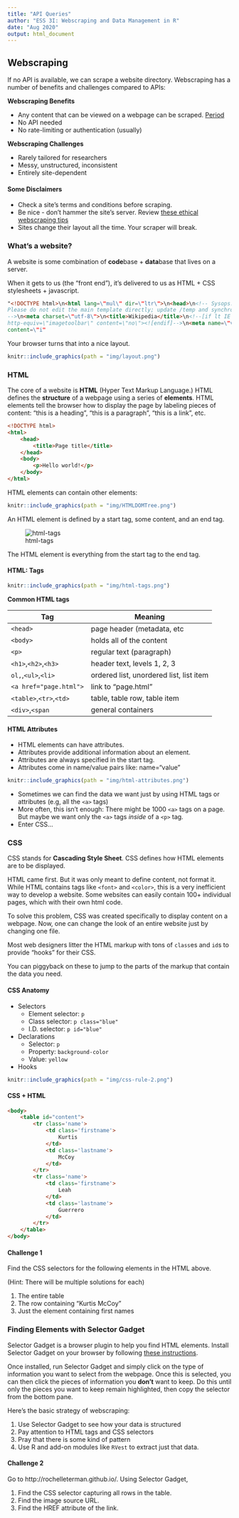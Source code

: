 ```yaml
---
title: "API Queries"
author: "ESS 3I: Webscraping and Data Management in R"
date: "Aug 2020"
output: html_document
---
```


## Webscraping

If no API is available, we can scrape a website directory. Webscraping has a number of benefits and challenges compared to APIs:

__Webscraping Benefits__

* Any content that can be viewed on a webpage can be scraped. [Period](https://blog.hartleybrody.com/web-scraping/)
* No API needed
* No rate-limiting or authentication (usually)

__Webscraping Challenges__

* Rarely tailored for researchers
* Messy, unstructured, inconsistent
* Entirely site-dependent

#### Some Disclaimers 

* Check a site's terms and conditions before scraping.
* Be nice - don't hammer the site's server. Review [these ethical webscraping tips](https://towardsdatascience.com/ethics-in-web-scraping-b96b18136f01)
* Sites change their layout all the time. Your scraper will break.
 
### What's a website?

A website is some combination of **code**base + **data**base that lives on a server. 

When it gets to us (the "front end"), it's delivered to us as HTML + CSS stylesheets + javascript.

```html
"<!DOCTYPE html>\n<html lang=\"mul\" dir=\"ltr\">\n<head>\n<!-- Sysops: 
Please do not edit the main template directly; update /temp and synchronise. 
-->\n<meta charset=\"utf-8\">\n<title>Wikipedia</title>\n<!--[if lt IE 7]><meta
http-equiv=\"imagetoolbar\" content=\"no\"><![endif]-->\n<meta name=\"viewport\"
content=\"i"
```

Your browser turns that into a nice layout.

```r
knitr::include_graphics(path = "img/layout.png")
```


### HTML

The core of a website is __HTML__ (Hyper Text Markup Language.) HTML defines the **structure** of a webpage using a series of **elements**. HTML elements tell the browser how to display the page by labeling pieces of content: "this is a heading", "this is a paragraph", "this is a link", etc.

```html
<!DOCTYPE html>
<html>
	<head>
		<title>Page title</title>
	</head>
 	<body>
 		<p>Hello world!</p>
 	</body>
</html>
```

HTML elements can contain other elements:

```r
knitr::include_graphics(path = "img/HTMLDOMTree.png")
```

An HTML element is defined by a start tag, some content, and an end tag.

![html-tags](img/html-tags.png)

The HTML element is everything from the start tag to the end tag.


#### HTML: Tags 

```r
knitr::include_graphics(path = "img/html-tags.png")
```

__Common HTML tags__

| Tag        | Meaning           | 
| ------------- |-------------  |
| `<head>`     | page header (metadata, etc | 
| `<body>`     | holds all of the content |
| `<p>` | regular text (paragraph) |
| `<h1>`,`<h2>`,`<h3>` | header text, levels 1, 2, 3  |
| `ol,`,`<ul>`,`<li>` | ordered list, unordered list, list item |
| `<a href="page.html">` | link to "page.html" |
| `<table>`,`<tr>`,`<td>`  | table, table row, table item |
| `<div>`,`<span` | general containers |

#### HTML Attributes 

* HTML elements can have attributes.
* Attributes provide additional information about an element.
* Attributes are always specified in the start tag.
* Attributes come in name/value pairs like: name="value"

```r
knitr::include_graphics(path = "img/html-attributes.png")
```

* Sometimes we can find the data we want just by using HTML tags or attributes (e.g, all the `<a>` tags)
* More often, this isn't enough: There might be 1000 `<a>` tags on a page. But maybe we want only the `<a>` tags *inside* of a `<p>` tag.
* Enter CSS...

### CSS

CSS stands for __Cascading Style Sheet__. CSS defines how HTML elements are to be displayed.

HTML came first. But it was only meant to define content, not format it. While HTML contains tags like `<font>` and `<color>`, this is a very inefficient way to develop a website. Some websites can easily contain 100+ individual pages, which with their own html code.

To solve this problem, CSS was created specifically to display content on a webpage. Now, one can change the look of an entire website just by changing one file.

Most web designers litter the HTML markup with tons of `class`es and `id`s to provide "hooks" for their CSS.

You can piggyback on these to jump to the parts of the markup that contain the data you need.

#### CSS Anatomy 

* Selectors
    - Element selector: `p`
    - Class selector:  `p class="blue"`
    - I.D. selector: `p id="blue"`

* Declarations
    - Selector: `p`
    - Property: `background-color`
    - Value: `yellow`

* Hooks

```r
knitr::include_graphics(path = "img/css-rule-2.png")
```

#### CSS + HTML

```html
<body>
	<table id="content">
    	<tr class='name'>
        	<td class='firstname'>
         		Kurtis
        	</td>
        	<td class='lastname'>
          		McCoy
        	</td>
    	</tr>
    	<tr class='name'>
      		<td class='firstname'>
          		Leah
        	</td>
        	<td class='lastname'>
          		Guerrero
     		</td>
    	</tr>
 	</table>
</body>
```

#### Challenge 1 

Find the CSS selectors for the following elements in the HTML above.

(Hint: There will be multiple solutions for each)

1. The entire table
2. The row containing "Kurtis McCoy"
3. Just the element containing first names


### Finding Elements with Selector Gadget

Selector Gadget is a browser plugin to help you find HTML elements. Install Selector Gadget on your browser by following [these instructions](https://selectorgadget.com/). 

Once installed, run Selector Gadget and simply click on the type of information you want to select from the webpage. Once this is selected, you can then click the pieces of information you **don't** want to keep. Do this until only the pieces you want to keep remain highlighted, then copy the selector from the bottom pane.

Here's the basic strategy of webscraping:

1. Use Selector Gadget to see how your data is structured
2. Pay attention to HTML tags and CSS selectors
3. Pray that there is some kind of pattern
4. Use R and add-on modules like `RVest` to extract just that data.

#### Challenge 2 

Go to http://rochelleterman.github.io/. Using Selector Gadget,

1. Find the CSS selector capturing all rows in the table.
2. Find the image source URL.
3. Find the HREF attribute of the link.

